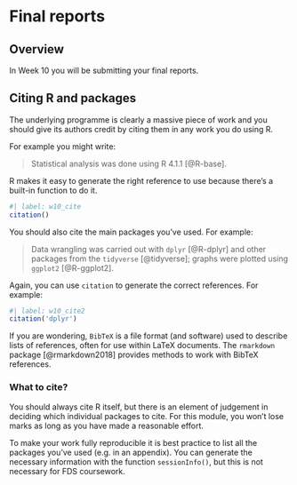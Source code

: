 # Final reports

## Overview

In Week 10 you will be submitting your final reports.

## Citing R and packages

The underlying programme is clearly a massive piece of work and you should give its authors credit by citing them in any work you do using R.

For example you might write:

> Statistical analysis was done using R 4.1.1 [@R-base].

R makes it easy to generate the right reference to use because there's a built-in function to do it.

```r
#| label: w10_cite
citation()
```

You should also cite the main packages you've used. For example:

> Data wrangling was carried out with `dplyr` [@R-dplyr] and other packages from the `tidyverse` [@tidyverse]; graphs were plotted using `ggplot2` [@R-ggplot2].

Again, you can use `citation` to generate the correct references. For example:

```r
#| label: w10_cite2
citation('dplyr')
```

If you are wondering, `BibTeX` is a file format (and software) used to describe lists of references, often for use within LaTeX documents. The `rmarkdown` package [@rmarkdown2018] provides methods to work with BibTeX references.

### What to cite?

You should always cite R itself, but there is an element of judgement in deciding which individual packages to cite. For this module, you won't lose marks as long as you have made a reasonable effort.

To make your work fully reproducible it is best practice to list all the packages you've used (e.g. in an appendix). You can generate the necessary information with the function `sessionInfo()`, but this is not necessary for FDS coursework.


